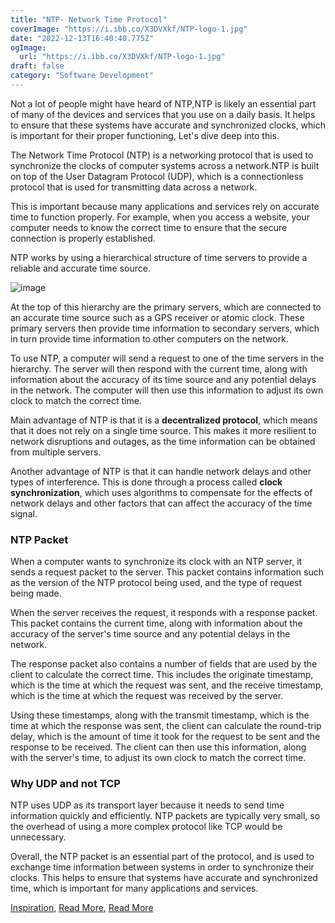 ```yaml
---
title: "NTP- Network Time Protocol"
coverImage: "https://i.ibb.co/X3DVXkf/NTP-logo-1.jpg"
date: "2022-12-13T16:40:40.775Z"
ogImage:
  url: "https://i.ibb.co/X3DVXkf/NTP-logo-1.jpg"
draft: false
category: "Software Development"
---
```


Not a lot of people might have heard of NTP,NTP is likely an essential part of many of the devices and services that you use on a daily basis. It helps to ensure that these systems have accurate and synchronized clocks, which is important for their proper functioning, Let's dive deep into this.

The Network Time Protocol (NTP) is a networking protocol that is used to synchronize the clocks of computer systems across a network.NTP is built on top of the User Datagram Protocol (UDP), which is a connectionless protocol that is used for transmitting data across a network.

This is important because many applications and services rely on accurate time to function properly.
For example, when you access a website, your computer needs to know the correct time to ensure that the secure connection is properly established.

NTP works by using a hierarchical structure of time servers to provide a reliable and accurate time source.

![image](https://www.researchgate.net/profile/Bogdan-Jeliskoski/publication/336902538/figure/fig2/AS:819773176832002@1572460564851/Detailed-hierarchy-of-the-Stratum-servers.ppm)

At the top of this hierarchy are the primary servers, which are connected to an accurate time source such as a GPS receiver or atomic clock. These primary servers then provide time information to secondary servers, which in turn provide time information to other computers on the network.

To use NTP, a computer will send a request to one of the time servers in the hierarchy. The server will then respond with the current time, along with information about the accuracy of its time source and any potential delays in the network. The computer will then use this information to adjust its own clock to match the correct time.

Main advantage of NTP is that it is a **decentralized protocol**, which means that it does not rely on a single time source. This makes it more resilient to network disruptions and outages, as the time information can be obtained from multiple servers.

Another advantage of NTP is that it can handle network delays and other types of interference. This is done through a process called **clock synchronization**, which uses algorithms to compensate for the effects of network delays and other factors that can affect the accuracy of the time signal.

### NTP Packet

When a computer wants to synchronize its clock with an NTP server, it sends a request packet to the server. This packet contains information such as the version of the NTP protocol being used, and the type of request being made.

When the server receives the request, it responds with a response packet. This packet contains the current time, along with information about the accuracy of the server's time source and any potential delays in the network.

The response packet also contains a number of fields that are used by the client to calculate the correct time. This includes the originate timestamp, which is the time at which the request was sent, and the receive timestamp, which is the time at which the request was received by the server.

Using these timestamps, along with the transmit timestamp, which is the time at which the response was sent, the client can calculate the round-trip delay, which is the amount of time it took for the request to be sent and the response to be received. The client can then use this information, along with the server's time, to adjust its own clock to match the correct time.

### Why UDP and not TCP

NTP uses UDP as its transport layer because it needs to send time information quickly and efficiently. NTP packets are typically very small, so the overhead of using a more complex protocol like TCP would be unnecessary.

Overall, the NTP packet is an essential part of the protocol, and is used to exchange time information between systems in order to synchronize their clocks. This helps to ensure that systems have accurate and synchronized time, which is important for many applications and services.

[Inspiration](https://www.youtube.com/watch?v=BAo5C2qbLq8&t=436s&ab_channel=Computerphile),
[Read More](https://blog.cloudflare.com/secure-time/),
[Read More](https://www.sciencedirect.com/topics/computer-science/network-time-protocol)

